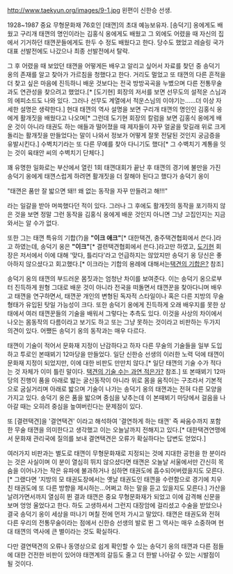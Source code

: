 http://www.taekyun.org/images/9-1.jpg
왼편이 신한승 선생.

1928~1987
중요 무형문화재 76호인 [태껸]의 초대 예능보유자. [송덕기] 옹에게도 배웠고 구리개 태껸의 명인이라는 김홍식 옹에게도 배웠고 그 외에도 어렸을 때 자신의 집에서 기거하던 태껸꾼들에게도 한두 수 정도 배웠다고 한다. 당수도 했었고 레슬링 국가대표 선발전에도 나갔으나 최종 선발전에서 탈락.

그 후 어렸을 때 보았던 태껸을 어떻게든 배우고 알리고 싶어서 자료를 찾던 중 송덕기 옹의 존재를 알고 찾아가 가르침을 청했다고 한다. 거리도 멀었고 또 태껸의 다른 흔적을 더 찾고 싶은 마음에 진득하니 배운 것보다는 전국 방방곡곡을 누볐으며 다른 전통무술과도 연관성을 찾으려고 했었다.[* [도기현] 회장의 저서를 보면 선무도의 설적운 스님과의 에피소드도 나와 있다. 그러나 선무도 계열에서 적운스님의 이야기는......더 이상 자세한 설명은 생략한다.] 현대 태껸의 역사 설명을 보면 구리개 태껸의 명인인 김홍식 옹에게 활개짓을 배웠다고 나오며[* 그런데 도기현 회장의 칼럼을 보면 김홍식 옹에게 배운 것이 아니라 태권도 하는 애들과 떨어졌을 때 제자들이 자꾸 얼굴을 맞길래 위로 크게 돌리는 활개짓을 만들었다는 말이 나와서 정보가 어떻게 잘못 전달된 것인지 궁금증을 유발시킨다.] 수벽치기라는 또 다른 무예를 찾아 다니기도 했다[* 그 수벽치기 계통을 잇는 것이 육태안 씨의 수벽치기 단체다.] 

꽤 유명한 일화로는 부산에서 열린 1회 태껸대회가 끝난 후 태껸의 경기에 불만을 가진 송덕기 옹에게 태껸스럽게 하려면 활개짓을 더 잘해야 된다고 했다가 송덕기 옹이

"태껸은 품만 잘 밟으면 돼!! 왜 없는 동작을 자꾸 만들려고 해!!!"

라는 일갈을 받아 머쓱했다던 적이 있다. 그러나 그 후에도 활개짓의 동작을 포기하지 않은 것을 보면 정말 그런 동작을 김홍식 옹에게 배운 것인지 아니면 그냥 고집인지는 지금 와서는 알 수가 없다.

또한 그는 태껸 특유의 기합(?)을 '''"이크 애크"'''[* 대한택견, 충주택견협회에서 쓴다.]라고 하였는데, 송덕기 옹은 '''"이크"'''[* 결련택견협회에서 쓴다.]라고만 하였고, [[도기현]] 회장은 저서에서 이에 대해 '맞다, 틀리다'라고 언급하지는 않았지만 송덕기 옹 당신은 좋아하지 않으셨다고 회고했다.[* 이크라는 기합의 용례에 대해서는[http://moozine.tistory.com/541 택견의 기합은?] 참조]

송덕기 옹의 태껸의 부드러운 몸짓과는 엄청난 차이를 보여준다. 이는 송덕기 옹으로부터 진득하게 원형 그대로 배운 것이 아니라 전국을 떠돌면서 태껸꾼을 찾아다니며 배우고 태껸을 연구하면서, 태껸꾼 개인의 변형된 독자적 스타일이나 혹은 다른 지방의 무술 형태가 유입된 탓일 가능성이 크다. 또한 송덕기 옹에게 진득하게 오래 배우지를 못한 상태에서 여러 태껸꾼들의 기술을 배워서 그렇다는 추측도 있다.  이것을 사상의 차이에서 나오는 몸동작의 다름이라고 보기도 하고 또는 그냥 못하는 것이라고 비판하는 두가지 의견이 있다. 어쨌든 송덕기 옹의 동작과는 매우 다르다.

태껸이 기술이 적어서 문화재 지정이 난감하다고 하자 다른 무술의 기술들을 일부 도입하고 투로인 본때뵈기 12마당을 만들었다. 일단 신한승 선생의 이러한 노력 덕에 태껸이 문화재 지정이 되었지만, 이에 대한 비판도 만만치 않다.[* 일단 태껸의 기술 수가 적다는 것 자체가 이미 틀린 말이다. [http://blog.daum.net/karelian/483 택견의 기술 수는 과연 적은가?] 참조.] 또 본때뵈기 12마당의 진행이 품을 아래로 밟는 굴신동작이 아니라 위로 몸을 움직이는 구조라서 기본적으로 굼실거리며 아래로 밟으며 기술이 나가는 송덕기 옹의 태껸과는 전혀 다른 모양을 가지고 있다. 송덕기 옹은 품을 밟으며 중심을 낮추는데 이 본때뵈기 마당에서 걸음을 나아갈 때는 오히려 중심을 높여버린다는 문제점이 있다.

또 [결련택견]을 '결연택견' 이라고 해석하여 '결연하게 하는 태껸' 즉 싸움수까지 포함한 무술 태껸을 의미한다고 생각했고 이는 오늘날까지 전해지고 있다.[* 대한택견연맹에서 문화재 관리국에 질의를 보내 결연택견은 오류가 확실하다는 답변도 얻었다.]

여러가지 비판과는 별도로 태껸이 무형문화재로 지정되는 것에 지대한 공헌을 한 분이라는 것은 사실이며 이 분이 열심히 뛰지 않으셨다면 태껸은 오늘날 서울에서만 간신히 목숨을 이어나가는 작은 유파에 불과하거나 심하면 태권도에 흡수되어버렸을지도 모른다.[* 그랬다면 '지방의 모 태권도장에서는 옛날 태권도인 태껸을 수련함으로 경기에 치우친 태권도에 또 다른 방향을 제시하는...어쩌고 하는 말을 듣고 있을지도 모른다.] 가산을 날려가면서까지 열심히 뛴 결과 태껸은 중요 무형문화재가 되었고 이에 감격해 신문을 보며 엉엉 울었다고 한다. 하도 고생하셔서 그런지 대장암에 걸리셨고 수술을 받았으나 결국 송덕기 옹이 세상을 떠나기 며칠 전에 먼저 가시고 말았다. 태껸은 태권도와 전혀 다른 우리의 전통무술이라는 점에서 신한승 선생의 발로 뛴 그 역사는 매우 소중하며 현대 태껸의 역사에 큰 별이라는 것도 확실하다.

다만 결연택견의 오류나 동영상으로 쉽게 확인할 수 있는 송덕기 옹의 태껸과 다른 점들에 대한 건전한 비판이 있어야 태껸계의 갈등도 줄고 더 한발 나아갈 수 있는 시발점이 될 것이다.
